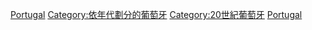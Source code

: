 {{DecadeCategoryNav|decade=1960|topic=葡萄牙}}   

[[Category:1960年代各國|Portugal]]
[[Category:依年代劃分的葡萄牙|Category:依年代劃分的葡萄牙]]
[[Category:20世紀葡萄牙|Category:20世紀葡萄牙]]
[[Category:1960年代歐洲|Portugal]]